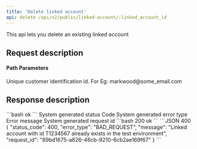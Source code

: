 ```yaml
---
title: 'Delete linked account'
api: delete /api/v2/public/linked-account/:linked_account_id
---
```


This api lets you delete an existing linked account

## Request description
#### Path Parameters
<ParamField path="linked_account_id" type="string" required>
  Unique customer identification id. For Eg: markwood@some_email.com
</ParamField>

## Response description

<Tabs>
  <Tab title="200">
    ```bash
    ok
    ```
  </Tab>
  <Tab title="400">
    <ResponseField name="status_code" type="integer">
    System generated status Code
    </ResponseField>
    <ResponseField name="error_type" type="string">
    System generated error type
    </ResponseField>
    <ResponseField name="message" type="string">
    Error message
    </ResponseField>
    <ResponseField name="request_id" type="string">
    System generated request id
    </ResponseField>
  </Tab>
</Tabs>


<ResponseExample>
```bash 200
ok
```
```JSON 400
{
    "status_code": 400,
    "error_type": "BAD_REQUEST",
    "message": "Linked account with id T1234567 already exists in the test environment",
    "request_id": "89bd1675-a826-46cb-9210-6cb2ae169f67"
}
```
</ ResponseExample>